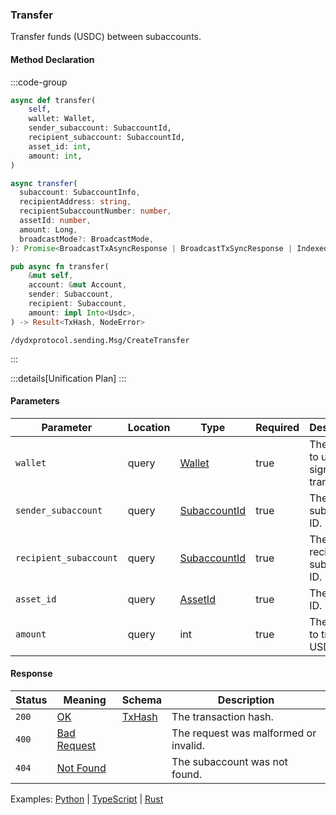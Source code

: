 ### Transfer

Transfer funds (USDC) between subaccounts.

#### Method Declaration

:::code-group

```python [Python]
async def transfer(
    self,
    wallet: Wallet,
    sender_subaccount: SubaccountId,
    recipient_subaccount: SubaccountId,
    asset_id: int,
    amount: int,
)
```

```typescript [TypeScript]
async transfer(
  subaccount: SubaccountInfo,
  recipientAddress: string,
  recipientSubaccountNumber: number,
  assetId: number,
  amount: Long,
  broadcastMode?: BroadcastMode,
): Promise<BroadcastTxAsyncResponse | BroadcastTxSyncResponse | IndexedTx>
```

```rust [Rust]
pub async fn transfer(
    &mut self,
    account: &mut Account,
    sender: Subaccount,
    recipient: Subaccount,
    amount: impl Into<Usdc>,
) -> Result<TxHash, NodeError>
```

```url [API]
/dydxprotocol.sending.Msg/CreateTransfer
```

:::

:::details[Unification Plan]
:::

#### Parameters

| Parameter                 | Location  | Type              | Required  | Description                                       |
| ------------------------- | --------- | ----------------- | --------- | ------------------------------------------------- |
| `wallet`                  | query     | [Wallet]          | true      | The wallet to use for signing the transaction.    |
| `sender_subaccount`       | query     | [SubaccountId]    | true      | The sender subaccount ID.                         |
| `recipient_subaccount`    | query     | [SubaccountId]    | true      | The recipient subaccount ID.                      |
| `asset_id`                | query     | [AssetId]         | true      | The asset ID.                                     |
| `amount`                  | query     | int               | true      | The amount to transfer i USDC                     |

#### Response

| Status | Meaning       | Schema   | Description                           |
| ------ | ------------- | -------- | ------------------------------------- |
| `200`  | [OK]          | [TxHash] | The transaction hash.                 |
| `400`  | [Bad Request] |          | The request was malformed or invalid. |
| `404`  | [Not Found]   |          | The subaccount was not found.         |

Examples: [Python] | [TypeScript] | [Rust]

[Python]: https://github.com/dydxprotocol/v4-clients/blob/main/v4-client-py-v2/examples/transfer_example_transfer.py
[TypeScript]: https://github.com/dydxprotocol/v4-clients/blob/main/v4-client-js/examples/transfer_example_subaccount_transfer.ts
[Rust]: https://github.com/dydxprotocol/v4-clients/blob/main/v4-client-rs/client/examples/transfer.rs
[Wallet]: /types/wallet
[SubaccountId]: /types/subaccount
[AssetId]: /types/asset_id_node
[OK]: /types/ok
[TxHash]: /types/tx_hash
[Bad Request]: /types/bad-request
[Not Found]: /types/not-found
